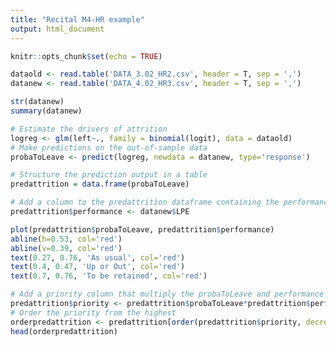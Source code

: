 ---
title: "Recital M4-HR example"
output: html_document
---

```{r setup, include=FALSE}
knitr::opts_chunk$set(echo = TRUE)
```

```{r}
dataold <- read.table('DATA_3.02_HR2.csv', header = T, sep = ',')
datanew <- read.table('DATA_4.02_HR3.csv', header = T, sep = ',')
```

```{r}
str(datanew)
summary(datanew)
```

```{r}
# Estimate the drivers of attrition
logreg <- glm(left~., family = binomial(logit), data = dataold)
# Make predictions on the out-of-sample data
probaToLeave <- predict(logreg, newdata = datanew, type='response')
```

```{r}
# Structure the prediction output in a table
predattrition = data.frame(probaToLeave)
```

```{r}
# Add a column to the predattrition dataframe containing the performance
predattrition$performance <- datanew$LPE
```

```{r}
plot(predattrition$probaToLeave, predattrition$performance)
abline(h=0.53, col='red')
abline(v=0.39, col='red')
text(0.27, 0.76, 'As usual', col='red')
text(0.4, 0.47, 'Up or Out', col='red')
text(0.7, 0.76, 'To be retained', col='red')
```

```{r}
# Add a priority column that multiply the probaToLeave and performance
predattrition$priority <- predattrition$probaToLeave*predattrition$performance
# Order the priority from the highest
orderpredattrition <- predattrition[order(predattrition$priority, decreasing = T), ]
head(orderpredattrition)
```
